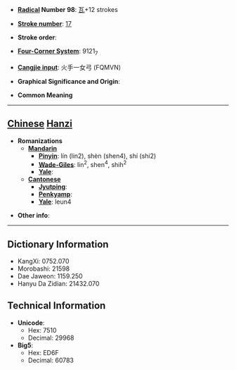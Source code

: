 * '''[[Wiktionary:Chinese radical index| Radical]] Number 98''': [[Wiktionary:Chinese radical index 瓦|瓦]]+12 strokes

* '''[[Wiktionary:Chinese total strokes index|Stroke number]]''': [[Wiktionary:Chinese total strokes index 17|17]]

* '''Stroke order''': 

* '''[[Wiktionary:Chinese four corner index|Four-Corner System]]''': 9121<sub>7</sub>

* '''[[Wiktionary:Chinese Cangjie index|Cangjie input]]''': 火手一女弓 (FQMVN)

* '''Graphical Significance and Origin''': 

* '''Common Meaning'''

----

== [[Chinese]] [[Hanzi]] ==

* '''Romanizations'''
** '''[[Mandarin]]'''
*** '''[[Pinyin]]''': lín (lin2), shèn (shen4), shí (shi2)
*** '''[[Wade-Giles]]''': lin<sup>2</sup>, shen<sup>4</sup>, shih<sup>2</sup>
*** '''[[Yale]]''': 
** '''[[Cantonese]]'''
*** '''[[Jyutping]]''':
*** '''[[Penkyamp]]''': 
*** '''[[Yale]]''': leun4

* '''Other info''': 

----

== Dictionary Information ==

* KangXi: 0752.070
* Morobashi: 21598
* Dae Jaweon: 1159.250
* Hanyu Da Zidian: 21432.070

== Technical Information ==

* '''Unicode''':
** Hex: 7510
** Decimal: 29968
* '''Big5''':
** Hex: ED6F
** Decimal: 60783